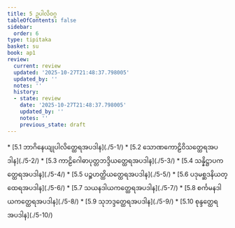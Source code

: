 ```yaml
---
title: 5 ဥပါလိဝဂ္ဂ
tableOfContents: false
sidebar:
  order: 6
type: tipitaka
basket: su
book: ap1
review:
  current: review
  updated: '2025-10-27T21:48:37.798005'
  updated_by: ''
  notes: ''
  history:
  - state: review
    date: '2025-10-27T21:48:37.798005'
    updated_by: ''
    notes: ''
    previous_state: draft
---
```



<ReviewStatus review={frontmatter.review} showDetails={true} />

<HypothesisAnnotation frontmatter={frontmatter} />

<DynamicBreadcrumb />



<TableOfContents book="ap1" section="5">
* [5.1 ဘာဂိနေယျုပါလိတ္ထေရအပဒါန](./5-1/)
* [5.2 သောဏကောဠိဝိသတ္ထေရအပဒါန](./5-2/)
* [5.3 ကာဠိဂေါဓာပုတ္တဘဒ္ဒိယတ္ထေရအပဒါန](./5-3/)
* [5.4 သန္နိဋ္ဌာပကတ္ထေရအပဒါန](./5-4/)
* [5.5 ပဉ္စဟတ္ထိယတ္ထေရအပဒါန](./5-5/)
* [5.6 ပဒုမစ္ဆဒနိယတ္ထေရအပဒါန](./5-6/)
* [5.7 သယနဒါယကတ္ထေရအပဒါန](./5-7/)
* [5.8 စင်္ကမနဒါယကတ္ထေရအပဒါန](./5-8/)
* [5.9 သုဘဒ္ဒတ္ထေရအပဒါန](./5-9/)
* [5.10 စုန္ဒတ္ထေရအပဒါန](./5-10/)
</TableOfContents>